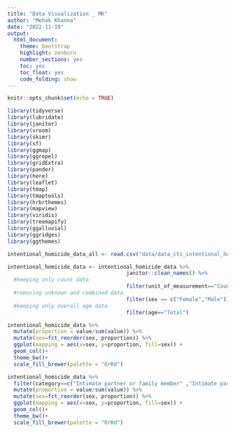 ```yaml
---
title: "Data Visualization _ MK"
author: "Mehak Khanna"
date: "2022-11-19"
output:
  html_document:
    theme: bootstrap
    highlight: zenburn
    number_sections: yes
    toc: yes
    toc_float: yes
    code_folding: show
---
```




```r
knitr::opts_chunk$set(echo = TRUE)
```

```r
library(tidyverse)
library(lubridate)
library(janitor)
library(vroom)
library(skimr)
library(sf)
library(ggmap)
library(ggrepel)
library(gridExtra)
library(pander)
library(here)
library(leaflet)
library(tmap)
library(tmaptools)
library(hrbrthemes)
library(mapview)
library(viridis)
library(treemapify)
library(ggalluvial)
library(ggridges)
library(ggthemes)
```


``` r
intentional_homicide_data_all <- read.csv("data/data_cts_intentional_homicide.csv")

intentional_homicide_data <- intentional_homicide_data %>%
                                      janitor::clean_names() %>% 
  #keeping only count data
                                      filter(unit_of_measurement=="Counts") %>% 
  #removing unknown and combined data
                                      filter(sex == c("Female","Male")) %>% 
  #keeping only overall age data 
                                      filter(age=="Total")

```


```r

intentional_homicide_data %>% 
  mutate(proportion = value/sum(value)) %>% 
  mutate(sex=fct_reorder(sex, proportion)) %>% 
  ggplot(mapping = aes(x=sex, y=proportion, fill=sex)) +
  geom_col()+
  theme_bw()+
  scale_fill_brewer(palette = "OrRd")

```
```r
intentional_homicide_data %>% 
  filter(category==c("Intimate partner or family member" ,"Intimate partner or family member: Family member" )) %>% 
  mutate(proportion = value/sum(value)) %>% 
  mutate(sex=fct_reorder(sex, proportion)) %>% 
  ggplot(mapping = aes(x=sex, y=proportion, fill=sex)) +
  geom_col()+
  theme_bw()+
  scale_fill_brewer(palette = "OrRd")
```

